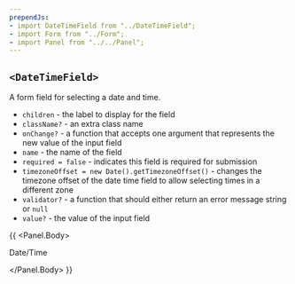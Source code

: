 ```yaml
---
prependJs:
- import DateTimeField from "../DateTimeField";
- import Form from "../Form";
- import Panel from "../../Panel";
---
```


## `<DateTimeField>`

A form field for selecting a date and time.

* `children` - the label to display for the field
* `className?` - an extra class name
* `onChange?` - a function that accepts one argument that represents the new value of the input field
* `name` - the name of the field
* `required = false` - indicates this field is required for submission
* `timezoneOffset = new Date().getTimezoneOffset()` - changes the timezone offset of the date time field to allow selecting times in a different zone
* `validator?` - a function that should either return an error message string or `null`
* `value?` - the value of the input field

{{
  <Panel>
    <Panel.Body>
      <Form>
        <DateTimeField name="datetime" required>Date/Time</DateTimeField>
      </Form>
    </Panel.Body>
  </Panel>
}}
